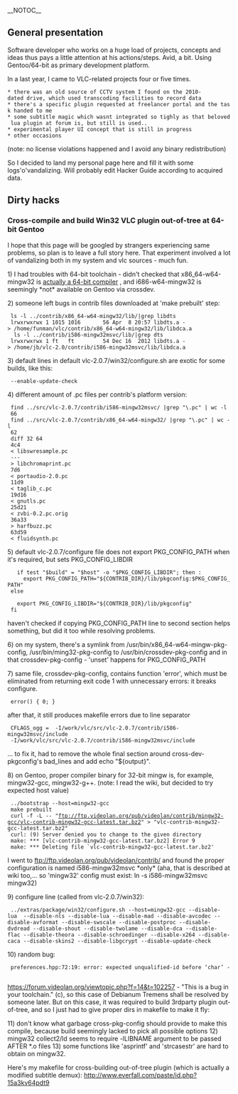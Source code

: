 __NOTOC__

== General presentation ==

Software developer who works on a huge load of projects, concepts and ideas thus pays a little attention at his actions/steps. Avid, a bit. Using Gentoo/64-bit as primary development platform.

In a last year, I came to VLC-related projects four or five times. 

 * there was an old source of CCTV system I found on the 2010-dated drive, which used transcoding facilities to record data
 * there's a specific plugin requested at freelancer portal and the task handed to me
 * some subtitle magic which wasnt integrated so tighly as that beloved lua plugin at forum is, but still is used..
 * experimental player UI concept that is still in progress
 * other occasions
(note: no license violations happened and I avoid any binary redistribution)

So I decided to land my personal page here and fill it with some logs'o'vandalizing.
Will probably edit Hacker Guide according to acquired data.

== Dirty hacks ==

=== Cross-compile and build Win32 VLC plugin out-of-tree at 64-bit Gentoo ===

I hope that this page will be googled by strangers experiencing same problems, so plan is to leave a full story here. That experiment involved a lot of vandalizing both in my system and vlc sources - much fun.

1) I had troubles with 64-bit toolchain - didn't checked that x86_64-w64-mingw32 is [http://stackoverflow.com/a/3776853/438039 actually a 64-bit compiler] , and i686-w64-mingw32 is seemingly *not* available on Gentoo via crossdev.

2) someone left bugs in contrib files downloaded at 'make prebuilt' step:

  ls -l ../contrib/x86_64-w64-mingw32/lib/|grep libdts
  lrwxrwxrwx 1 1015 1016       56 Apr  8 20:57 libdts.a -> /home/funman/vlc/contrib/x86_64-w64-mingw32/lib/libdca.a
   ls -l ../contrib/i586-mingw32msvc/lib/|grep dts
  lrwxrwxrwx 1 ft   ft         54 Dec 16  2012 libdts.a -> /home/jb/vlc-2.0/contrib/i586-mingw32msvc/lib/libdca.a


3) default lines in default vlc-2.0.7/win32/configure.sh are exotic for some builds, like this:
  --enable-update-check

4) different amount of .pc files per contrib's platform version:

  find ../src/vlc-2.0.7/contrib/i586-mingw32msvc/ |grep "\.pc" | wc -l
  66
  find ../src/vlc-2.0.7/contrib/x86_64-w64-mingw32/ |grep "\.pc" | wc -l
  62
  diff 32 64
  4c4
  < libswresample.pc
  ---
  > libchromaprint.pc
  7d6
  < portaudio-2.0.pc
  11d9
  < taglib_c.pc
  19d16
  < gnutls.pc
  25d21
  < zvbi-0.2.pc.orig
  36a33
  > harfbuzz.pc
  63d59
  < fluidsynth.pc

5) default vlc-2.0.7/configure file does not export PKG_CONFIG_PATH when it's required, but sets PKG_CONFIG_LIBDIR

    if test "$build" = "$host" -o "$PKG_CONFIG_LIBDIR"; then :
      export PKG_CONFIG_PATH="${CONTRIB_DIR}/lib/pkgconfig:$PKG_CONFIG_PATH"
  else

    export PKG_CONFIG_LIBDIR="${CONTRIB_DIR}/lib/pkgconfig"
  fi
haven't checked if copying PKG_CONFIG_PATH line to second section helps something, but did it too while resolving problems.

6) on my system, there's a symlink from /usr/bin/x86_64-w64-mingw-pkg-config, /usr/bin/ming32-pkg-config to /usr/bin/crossdev-pkg-config
and in that crossdev-pkg-config -  'unset' happens for PKG_CONFIG_PATH

7) same file, crossdev-pkg-config, contains function 'error', which must be eliminated from returning exit code 1 with unnecessary errors: it breaks configure.

  error() { 0; }

after that, it still produces makefile errors due to line separator

  CFLAGS_ogg =  -I/work/vlc/src/vlc-2.0.7/contrib/i586-mingw32msvc/include
  -I/work/vlc/src/vlc-2.0.7/contrib/i586-mingw32msvc/include

...
to fix it, had to remove the whole final section around cross-dev-pkgconfig's bad_lines and add echo "${output}".

8) on Gentoo, proper compiler binary for 32-bit mingw is, for example, mingw32-gcc, mingw32-g++. (note: I read the wiki, but decided to try expected host value)

  ../bootstrap --host=mingw32-gcc
  make prebuilt
  curl -f -L -- "ftp://ftp.videolan.org/pub/videolan/contrib/mingw32-gcc/vlc-contrib-mingw32-gcc-latest.tar.bz2" > "vlc-contrib-mingw32-gcc-latest.tar.bz2"
  curl: (9) Server denied you to change to the given directory
  make: *** [vlc-contrib-mingw32-gcc-latest.tar.bz2] Error 9
  make: *** Deleting file `vlc-contrib-mingw32-gcc-latest.tar.bz2'

I went to ftp://ftp.videolan.org/pub/videolan/contrib/ and found the proper configuration is named i586-mingw32msvc *only*
(aha, that is described at wiki too,... so 'mingw32' config must exist: ln -s i586-mingw32msvc mingw32)

9) configure line (called from vlc-2.0.7/win32):
  ../extras/package/win32/configure.sh --host=mingw32-gcc --disable-lua  --disable-nls --disable-lua --disable-mad --disable-avcodec --disable-avformat --disable-swscale --disable-postproc --disable-dvdread --disable-shout --disable-twolame --disable-dca --disable-flac --disable-theora --disable-schroedinger --disable-x264 --disable-caca --disable-skins2 --disable-libgcrypt --disable-update-check

10) random bug:
  preferences.hpp:72:19: error: expected unqualified-id before ‘char’ - 

https://forum.videolan.org/viewtopic.php?f=14&t=102257 - "This is a bug in your toolchain." (c), so this case of Debianum Tremens shall be resolved by someone later. But on this case, it was required to build 3rdparty plugin out-of-tree, and so I just had to give proper dirs in makefile to make it fly:

11) don't know what garbage cross-pkg-config should provide to make this compile, because build seemingly lacked to pick all possible options
12) mingw32 collect2/ld seems to require -lLIBNAME argument to be passed AFTER *.o files
13) some functions like 'asprintf' and 'strcasestr' are hard to obtain on mingw32.

Here's my makefile for cross-building out-of-tree plugin (which is actually a modified subtitle demux): http://www.everfall.com/paste/id.php?15a3kv64pdt9